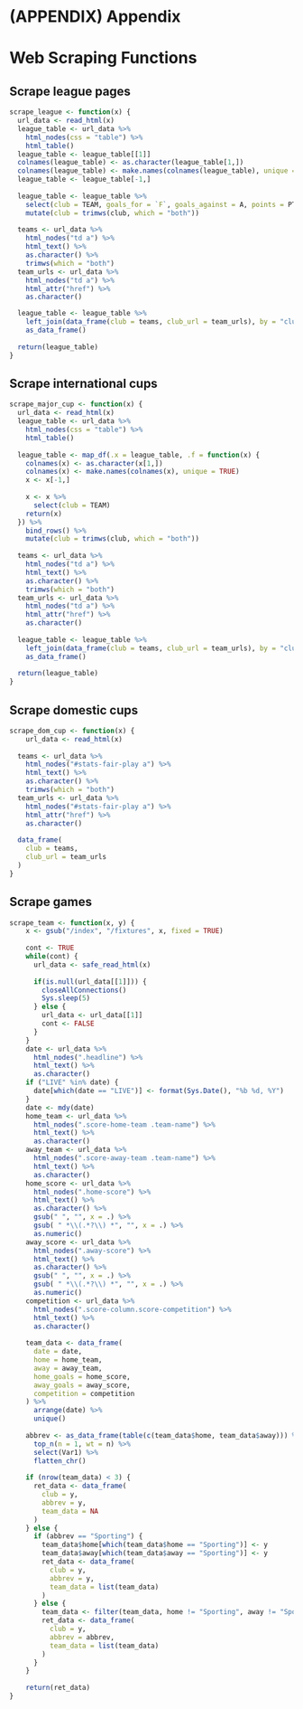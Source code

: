 # (APPENDIX) Appendix {-}

# Web Scraping Functions {#scrape-functions}

## Scrape league pages {#league-scrape}

```r
scrape_league <- function(x) {
  url_data <- read_html(x)
  league_table <- url_data %>%
    html_nodes(css = "table") %>%
    html_table()
  league_table <- league_table[[1]]
  colnames(league_table) <- as.character(league_table[1,])
  colnames(league_table) <- make.names(colnames(league_table), unique = TRUE)
  league_table <- league_table[-1,]
  
  league_table <- league_table %>%
    select(club = TEAM, goals_for = `F`, goals_against = A, points = PTS) %>%
    mutate(club = trimws(club, which = "both"))
  
  teams <- url_data %>%
    html_nodes("td a") %>%
    html_text() %>%
    as.character() %>%
    trimws(which = "both")
  team_urls <- url_data %>%
    html_nodes("td a") %>%
    html_attr("href") %>%
    as.character()

  league_table <- league_table %>%
    left_join(data_frame(club = teams, club_url = team_urls), by = "club") %>%
    as_data_frame()
  
  return(league_table)
}
```

## Scrape international cups {#cup-scrape}

```r
scrape_major_cup <- function(x) {
  url_data <- read_html(x)
  league_table <- url_data %>%
    html_nodes(css = "table") %>%
    html_table()
  
  league_table <- map_df(.x = league_table, .f = function(x) {
    colnames(x) <- as.character(x[1,])
    colnames(x) <- make.names(colnames(x), unique = TRUE)
    x <- x[-1,]
    
    x <- x %>%
      select(club = TEAM)
    return(x)
  }) %>%
    bind_rows() %>%
    mutate(club = trimws(club, which = "both"))
  
  teams <- url_data %>%
    html_nodes("td a") %>%
    html_text() %>%
    as.character() %>%
    trimws(which = "both")
  team_urls <- url_data %>%
    html_nodes("td a") %>%
    html_attr("href") %>%
    as.character()
  
  league_table <- league_table %>%
    left_join(data_frame(club = teams, club_url = team_urls), by = "club") %>%
    as_data_frame()
  
  return(league_table)
}
```

## Scrape domestic cups {#dom-scrape}

```r
scrape_dom_cup <- function(x) {
    url_data <- read_html(x)
  
  teams <- url_data %>%
    html_nodes("#stats-fair-play a") %>%
    html_text() %>%
    as.character() %>%
    trimws(which = "both")
  team_urls <- url_data %>%
    html_nodes("#stats-fair-play a") %>%
    html_attr("href") %>%
    as.character()
  
  data_frame(
    club = teams,
    club_url = team_urls
  )
}
```

## Scrape games {#game-scrape}

```r
scrape_team <- function(x, y) {
    x <- gsub("/index", "/fixtures", x, fixed = TRUE)
    
    cont <- TRUE
    while(cont) {
      url_data <- safe_read_html(x)
      
      if(is.null(url_data[[1]])) {
        closeAllConnections()
        Sys.sleep(5)
      } else {
        url_data <- url_data[[1]]
        cont <- FALSE
      }
    }
    date <- url_data %>%
      html_nodes(".headline") %>%
      html_text() %>%
      as.character()
    if ("LIVE" %in% date) {
      date[which(date == "LIVE")] <- format(Sys.Date(), "%b %d, %Y")
    }
    date <- mdy(date)
    home_team <- url_data %>%
      html_nodes(".score-home-team .team-name") %>%
      html_text() %>%
      as.character()
    away_team <- url_data %>%
      html_nodes(".score-away-team .team-name") %>%
      html_text() %>%
      as.character()
    home_score <- url_data %>%
      html_nodes(".home-score") %>%
      html_text() %>%
      as.character() %>%
      gsub(" ", "", x = .) %>%
      gsub( " *\\(.*?\\) *", "", x = .) %>%
      as.numeric()
    away_score <- url_data %>%
      html_nodes(".away-score") %>%
      html_text() %>%
      as.character() %>%
      gsub(" ", "", x = .) %>%
      gsub( " *\\(.*?\\) *", "", x = .) %>%
      as.numeric()
    competition <- url_data %>%
      html_nodes(".score-column.score-competition") %>%
      html_text() %>%
      as.character()
    
    team_data <- data_frame(
      date = date,
      home = home_team,
      away = away_team,
      home_goals = home_score,
      away_goals = away_score,
      competition = competition
    ) %>%
      arrange(date) %>%
      unique()
    
    abbrev <- as_data_frame(table(c(team_data$home, team_data$away))) %>%
      top_n(n = 1, wt = n) %>%
      select(Var1) %>%
      flatten_chr()
    
    if (nrow(team_data) < 3) {
      ret_data <- data_frame(
        club = y,
        abbrev = y,
        team_data = NA
      )
    } else {
      if (abbrev == "Sporting") {
        team_data$home[which(team_data$home == "Sporting")] <- y
        team_data$away[which(team_data$away == "Sporting")] <- y
        ret_data <- data_frame(
          club = y,
          abbrev = y,
          team_data = list(team_data)
        )
      } else {
        team_data <- filter(team_data, home != "Sporting", away != "Sporting")
        ret_data <- data_frame(
          club = y,
          abbrev = abbrev,
          team_data = list(team_data)
        )
      }
    }
    
    return(ret_data)
}
```

